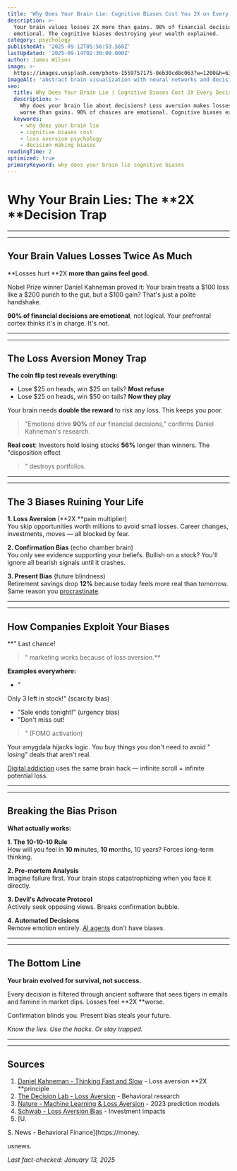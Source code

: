 ```yaml
---
title: 'Why Does Your Brain Lie: Cognitive Biases Cost You 2X on Every Decision'
description: >-
  Your brain values losses 2X more than gains. 90% of financial decisions are 
  emotional. The cognitive biases destroying your wealth explained.
category: psychology
publishedAt: '2025-09-12T05:56:53.560Z'
lastUpdated: '2025-09-14T02:30:00.000Z'
author: James Wilson
image: >-
  https://images.unsplash.com/photo-1559757175-0eb30cd8c063?w=1200&h=630&fit=crop
imageAlt: 'abstract brain visualization with neural networks and decision pathways'
seo:
  title: Why Does Your Brain Lie | Cognitive Biases Cost 2X Every Decision
  description: >-
    Why does your brain lie about decisions? Loss aversion makes losses feel 2X 
    worse than gains. 90% of choices are emotional. Cognitive biases explained.
  keywords:
    - why does your brain lie
    - cognitive biases cost
    - loss aversion psychology
    - decision making biases
readingTime: 2
optimized: true
primaryKeyword: why does your brain lie cognitive biases
---
```


# Why Your Brain Lies: The **2X **Decision Trap

---


---


## Your Brain Values Losses Twice As Much

**Losses hurt **2X **more than gains feel good.**

Nobel Prize winner Daniel Kahneman proved it: Your brain treats a $100 loss like a $200 punch to the gut, but a $100 gain? That's just a polite handshake.

****90%** of financial decisions are emotional**, not logical. Your prefrontal cortex thinks it's in charge. It's not.

---


---


## The Loss Aversion Money Trap

**The coin flip test reveals everything:**
- Lose $25 on heads, win $25 on tails? **Most refuse**
- Lose $25 on heads, win $50 on tails? **Now they play**


Your brain needs **double the reward** to risk any loss. This keeps you poor.


> 

> "Emotions drive **90%** of our financial decisions,"
 confirms Daniel Kahneman's research.

**Real cost**: Investors hold losing stocks **56%** longer than winners. The "disposition effect
> " destroys portfolios.

---


---


## The **3 B**iases Ruining Your Life

**1. Loss Aversion** (**2X **pain multiplier)  
You skip opportunities worth millions to avoid small losses. Career changes, investments, moves — all blocked by fear.

**2. Confirmation Bias** (echo chamber brain)  
You only see evidence supporting your beliefs. Bullish on a stock? You'll ignore all bearish signals until it crashes.

**3. Present Bias** (future blindness)  
Retirement savings drop ****12%**** because today feels more real than tomorrow. Same reason you [procrastinate](/psychology/the-psychology-behind-why-we-procrastinate-even-when-we-know).

---


---


## How Companies Exploit Your Biases

**"
Last chance!
> " marketing works because of loss aversion.**

**Examples everywhere:**
- "

Only 3 left in stock!" (scarcity bias)
- "Sale ends tonight!" (urgency bias)
- "Don't miss out!

> " (FOMO activation)

Your amygdala hijacks logic. You buy things you don't need to avoid "
losing" deals that aren't real.

[Digital addiction](/psychology/digital-detox-improves-mental-health) uses the same brain hack — infinite scroll = infinite potential loss.

---


---


## Breaking the Bias Prison

**What actually works:**

**1. The 10-10-10 Rule**  
How will you feel in **10 m**inutes, **10 m**onths, 10 years? Forces long-term thinking.

**2. Pre-mortem Analysis**  
Imagine failure first. Your brain stops catastrophizing when you face it directly.

**3. Devil's Advocate Protocol**  
Actively seek opposing views. Breaks confirmation bubble.

**4. Automated Decisions**  
Remove emotion entirely. [AI agents](/technology/ai-agents-workplace-productivity-2025) don't have biases.

---


---


## The Bottom Line

**Your brain evolved for survival, not success.**

Every decision is filtered through ancient software that sees tigers in emails and famine in market dips.  Losses feel **2X **worse.

Confirmation blinds you.  Present bias steals your future.

*Know the lies. Use the hacks. Or stay trapped.*

---


---


## Sources

1. [Daniel Kahneman - Thinking Fast and Slow](https://www.princeton.edu/~kahneman/) - Loss aversion **2X **principle
2. [The Decision Lab - Loss Aversion](https://thedecisionlab.com/biases/loss-aversion) - Behavioral research
3. [Nature - Machine Learning & Loss Aversion](https://www.nature.com/articles/s41599-023-01620-2) - 2023 prediction models
4. [Schwab - Loss Aversion Bias](https://www.schwabassetmanagement.com/content/loss-aversion-bias) - Investment impacts
5.  [U.

S.  News - Behavioral Finance](https://money.

usnews.

*Last fact-checked: January 13, 2025*
